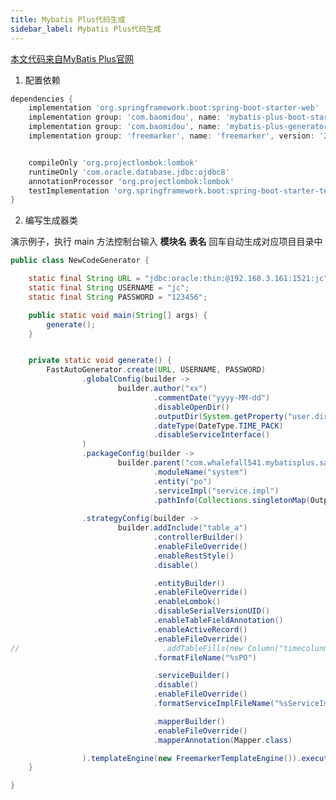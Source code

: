 ```yaml
---
title: Mybatis Plus代码生成
sidebar_label: Mybatis Plus代码生成
---
```

[本文代码来自MyBatis Plus官网](https://baomidou.com/pages/d357af/#%E4%BD%BF%E7%94%A8%E6%95%99%E7%A8%8B)

1. 配置依赖

```groovy
dependencies {
    implementation 'org.springframework.boot:spring-boot-starter-web'
    implementation group: 'com.baomidou', name: 'mybatis-plus-boot-starter', version: '3.5.4'
    implementation group: 'com.baomidou', name: 'mybatis-plus-generator', version: '3.5.6'
    implementation group: 'freemarker', name: 'freemarker', version: '2.3.9'


    compileOnly 'org.projectlombok:lombok'
    runtimeOnly 'com.oracle.database.jdbc:ojdbc8'
    annotationProcessor 'org.projectlombok:lombok'
    testImplementation 'org.springframework.boot:spring-boot-starter-test'
}

```

2. 编写生成器类

演示例子，执行 main 方法控制台输入 **模块名** **表名** 回车自动生成对应项目目录中

```java
public class NewCodeGenerator {

    static final String URL = "jdbc:oracle:thin:@192.168.3.161:1521:jc";
    static final String USERNAME = "jc";
    static final String PASSWORD = "123456";

    public static void main(String[] args) {
        generate();
    }


    private static void generate() {
        FastAutoGenerator.create(URL, USERNAME, PASSWORD)
                .globalConfig(builder ->
                        builder.author("xx")
                                .commentDate("yyyy-MM-dd")
                                .disableOpenDir()
                                .outputDir(System.getProperty("user.dir")+"\\src\\main\\java")
                                .dateType(DateType.TIME_PACK)
                                .disableServiceInterface()
                )
                .packageConfig(builder ->
                        builder.parent("com.whalefall541.mybatisplus.samples.generator")
                                .moduleName("system")
                                .entity("po")
                                .serviceImpl("service.impl")
                                .pathInfo(Collections.singletonMap(OutputFile.xml, System.getProperty("user.dir")+"\\src\\main\\resources\\mapper\\test")))
            
                .strategyConfig(builder ->
                        builder.addInclude("table_a")
                                .controllerBuilder()
                                .enableFileOverride()
                                .enableRestStyle()
                                .disable()

                                .entityBuilder()
                                .enableFileOverride()
                                .enableLombok()
                                .disableSerialVersionUID()
                                .enableTableFieldAnnotation()
                                .enableActiveRecord()
                                .enableFileOverride()
//                                .addTableFills(new Column("timecolunmn", FieldFill.INSERT))
                                .formatFileName("%sPO")

                                .serviceBuilder()
                                .disable()
                                .enableFileOverride()
                                .formatServiceImplFileName("%sServiceImpl")

                                .mapperBuilder()
                                .enableFileOverride()
                                .mapperAnnotation(Mapper.class)

                ).templateEngine(new FreemarkerTemplateEngine()).execute();
    }

}

```
